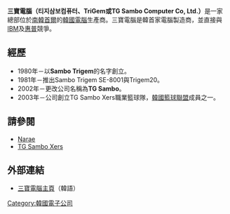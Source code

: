 '''三寶電腦（티지삼보컴퓨터、TriGem或TG Sambo Computer Co, Ltd.）'''是一家總部位於[[南韓|南韓]][[首爾|首爾]]的[[韓國|韓國]][[電腦|電腦]]生產商。三寶電腦是韓首家電腦製造商，並直接與[[IBM|IBM]]及[[惠普|惠普]]競爭。

== 經歷 ==
*1980年－以'''Sambo Trigem'''的名字創立。
*1981年－推出Sambo Trigem SE-8001與Trigem20。
*2002年－更改公司名稱為'''TG Sambo'''。
*2003年－公司創立TG Sambo Xers職業籃球隊，[[韓國籃球聯盟|韓國籃球聯盟]]成員之一。

== 請參閱 ==
*[[Narae|Narae]]
*[[TG_Sambo_Xers|TG Sambo Xers]]

== 外部連結 ==
*[http://www.trigem.co.kr 三寶電腦主頁]{{Wayback|url=http://www.trigem.co.kr/ |date=20110902041902 }}（韓語）

[[Category:韓國電子公司|Category:韓國電子公司]]